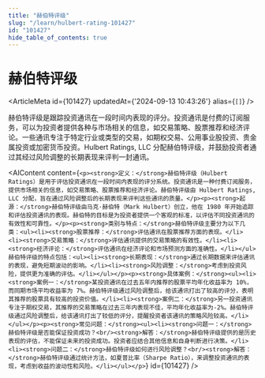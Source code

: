 ```yaml
---
title: "赫伯特评级"
slug: "/learn/hulbert-rating-101427"
id: "101427"
hide_table_of_contents: true
---
```



# 赫伯特评级

<ArticleMeta id={101427} updatedAt={'2024-09-13 10:43:26'} alias={`[]`} />
<div className='border-solid border-b border-t-0 my-4 border-[var(--ifm-color-gray-300)]' />

赫伯特评级是跟踪投资通讯在一段时间内表现的评分。投资通讯是付费的订阅服务，可以为投资者提供各种与市场相关的信息，如交易策略、股票推荐和经济评论。一些通讯专注于特定行业或类型的交易，如期权交易、公用事业股投资、贵金属投资或加密货币投资。Hulbert Ratings, LLC 分配赫伯特评级，并鼓励投资者通过其经过风险调整的长期表现来评判一封通讯。

<AIContent content={`<p><strong>定义：</strong>赫伯特评级（Hulbert Ratings）是用于评估投资通讯在一段时间内表现的评分系统。投资通讯是一种付费订阅服务，提供市场相关的信息，如交易策略、股票推荐和经济评论。赫伯特评级由 Hulbert Ratings, LLC 分配，旨在通过风险调整后的长期表现来评判这些通讯的质量。</p><p><strong>起源：</strong>赫伯特评级由马克·赫伯特（Mark Hulbert）创立，他在 1980 年开始追踪和评估投资通讯的表现。赫伯特的目标是为投资者提供一个客观的标准，以评估不同投资通讯的有效性和可靠性。</p><p><strong>类别与特点：</strong>赫伯特评级主要分为以下几类：<ul><li><strong>股票推荐：</strong>评估通讯在股票推荐方面的表现。</li><li><strong>交易策略：</strong>评估通讯提供的交易策略的有效性。</li><li><strong>经济评论：</strong>评估通讯在经济评论和市场预测方面的准确性。</li></ul>赫伯特评级的特点包括：<ul><li><strong>长期表现：</strong>通过长期数据来评估通讯的表现，避免短期波动的影响。</li><li><strong>风险调整：</strong>考虑到投资风险，提供更为准确的评估。</li></ul></p><p><strong>具体案例：</strong><ul><li><strong>案例一：</strong>某投资通讯在过去五年内推荐的股票平均年化收益率为 10%，而同期市场平均收益率为 7%。赫伯特评级通过风险调整后，给该通讯打出了较高的评分，表明其推荐的股票具有较高的投资价值。</li><li><strong>案例二：</strong>另一投资通讯专注于期权交易，其推荐的交易策略在过去三年内表现不佳，平均年化收益率为-2%。赫伯特评级通过风险调整后，给该通讯打出了较低的评分，提醒投资者该通讯的策略风险较高。</li></ul></p><p><strong>常见问题：</strong><ul><li><strong>问题一：</strong>赫伯特评级是否能保证投资成功？<br/><strong>解答：</strong>赫伯特评级提供的是历史表现的评估，不能保证未来的投资成功。投资者应结合其他信息和自身判断进行决策。</li><li><strong>问题二：</strong>赫伯特评级如何进行风险调整？<br/><strong>解答：</strong>赫伯特评级通过统计方法，如夏普比率（Sharpe Ratio），来调整投资通讯的表现，考虑到收益的波动性和风险。</li></ul></p>`} id={101427} />
